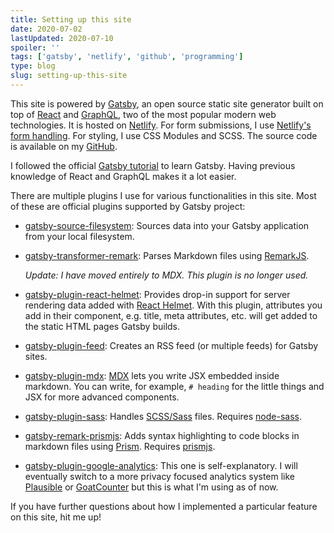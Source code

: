 ```yaml
---
title: Setting up this site
date: 2020-07-02
lastUpdated: 2020-07-10
spoiler: ''
tags: ['gatsby', 'netlify', 'github', 'programming']
type: blog
slug: setting-up-this-site
---
```


This site is powered by [Gatsby](https://github.com/gatsbyjs/gatsby), an open source static site generator built on top of [React](https://github.com/facebook/react) and [GraphQL](https://github.com/graphql/graphql-spec), two of the most popular modern web technologies. It is hosted on [Netlify](https://www.netlify.com/). For form submissions, I use [Netlify's form handling](https://docs.netlify.com/forms/setup/). For styling, I use CSS Modules and SCSS.
The source code is available on my [GitHub](https://github.com/rsapkf/rsapkf.xyz).

I followed the official [Gatsby tutorial](https://www.gatsbyjs.org/tutorial/) to learn Gatsby. Having previous knowledge of React and GraphQL makes it a lot easier.

There are multiple plugins I use for various functionalities in this site. Most of these are official plugins supported by Gatsby project:

- [gatsby-source-filesystem](https://www.gatsbyjs.org/packages/gatsby-source-filesystem/): Sources data into your Gatsby application from your local filesystem.

- [gatsby-transformer-remark](https://www.gatsbyjs.org/packages/gatsby-transformer-remark/): Parses Markdown files using [RemarkJS](https://github.com/remarkjs/remark).

  _Update: I have moved entirely to MDX. This plugin is no longer used._

- [gatsby-plugin-react-helmet](https://www.gatsbyjs.org/packages/gatsby-plugin-react-helmet/): Provides drop-in support for server rendering data added with [React Helmet](https://github.com/nfl/react-helmet). With this plugin, attributes you add in their component, e.g. title, meta attributes, etc. will get added to the static HTML pages Gatsby builds.

- [gatsby-plugin-feed](https://www.gatsbyjs.org/packages/gatsby-plugin-feed/): Creates an RSS feed (or multiple feeds) for Gatsby sites.

- [gatsby-plugin-mdx](https://www.gatsbyjs.org/packages/gatsby-plugin-mdx/): [MDX](https://github.com/mdx-js/mdx) lets you write JSX embedded inside markdown. You can write, for example, `# heading` for the little things and JSX for more advanced components.

- [gatsby-plugin-sass](https://www.gatsbyjs.org/packages/gatsby-plugin-sass/): Handles [SCSS/Sass](https://sass-lang.com/) files. Requires [node-sass](https://github.com/sass/node-sass).

- [gatsby-remark-prismjs](https://www.gatsbyjs.org/packages/gatsby-remark-prismjs/): Adds syntax highlighting to code blocks in markdown files using [Prism](https://github.com/PrismJS/prism). Requires [prismjs](https://github.com/PrismJS/prism).

- [gatsby-plugin-google-analytics](https://www.gatsbyjs.org/packages/gatsby-plugin-google-analytics/): This one is self-explanatory. I will eventually switch to a more privacy focused analytics system like [Plausible](https://www.gatsbyjs.org/packages/gatsby-plugin-plausible/) or [GoatCounter](https://www.gatsbyjs.org/packages/gatsby-plugin-goatcounter/) but this is what I'm using as of now.

If you have further questions about how I implemented a particular feature on this site, <Link to='/contact'>hit me up</Link>!
